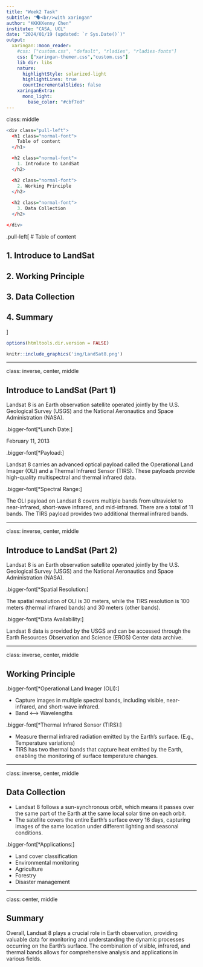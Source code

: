```yaml
---
title: "Week2 Task"
subtitle: "🗣️<br/>with xaringan"
author: "KKKKKenny Chen"
institute: "CASA, UCL"
date: "2024/01/19 (updated: `r Sys.Date()`)"
output:
  xaringan::moon_reader:
    #css: ["custom.css", "default", "rladies", "rladies-fonts"]
    css: ["xaringan-themer.css","custom.css"]
    lib_dir: libs
    nature:
      highlightStyle: solarized-light
      highlightLines: true
      countIncrementalSlides: false
    xaringanExtra:
      mono_light:
        base_color: "#cbf7ed"
---
```


class: middle
```r
<div class="pull-left">
  <h1 class="normal-font"> 
    Table of content
  </h1>

  <h2 class="normal-font"> 
    1. Introduce to LandSat
  </h2>

  <h2 class="normal-font"> 
    2. Working Principle
  </h2>
  
  <h2 class="normal-font"> 
    3. Data Collection
  </h2>

</div>
```

.pull-left[
# Table of content

## 1. Introduce to LandSat

## 2. Working Principle

## 3. Data Collection

## 4. Summary
]

<div class="pull-right"> 

```r
options(htmltools.dir.version = FALSE)
```

```r
knitr::include_graphics('img/LandSat8.png')
```
</div>
---

class: inverse, center, middle

## Introduce to LandSat (Part 1)

Landsat 8 is an Earth observation satellite operated jointly by the 
<span class="bigger-font">U.S. Geological Survey (USGS)</span> 
and the 
<span class="bigger-font">National Aeronautics and Space Administration (NASA).</span>


.bigger-font[*Lunch Date:]

February 11, 2013

.bigger-font[*Payload:]

Landsat 8 carries an advanced optical payload called the Operational Land Imager (OLI) and a Thermal Infrared Sensor (TIRS). These payloads provide high-quality multispectral and thermal infrared data.

.bigger-font[*Spectral Range:]

The OLI payload on Landsat 8 covers multiple bands from ultraviolet to near-infrared, short-wave infrared, and mid-infrared. There are a total of 11 bands. The TIRS payload provides two additional thermal infrared bands.

---

class: inverse, center, middle

## Introduce to LandSat (Part 2)

Landsat 8 is an Earth observation satellite operated jointly by the 
<span class="bigger-font">U.S. Geological Survey (USGS)</span> 
and the 
<span class="bigger-font">National Aeronautics and Space Administration (NASA).</span>

.bigger-font[*Spatial Resolution:]

The spatial resolution of OLI is 30 meters, while the TIRS resolution is 100 meters (thermal infrared bands) and 30 meters (other bands).

.bigger-font[*Data Availability:]

Landsat 8 data is provided by the USGS and can be accessed through the Earth Resources Observation and Science (EROS) Center data archive.

---

class: inverse, center, middle

## Working Principle

.bigger-font[*Operational Land Imager (OLI):]

- Capture images in multiple spectral bands, including visible, near-infrared, and short-wave infrared.
- Band <---> Wavelengths

.bigger-font[*Thermal Infrared Sensor (TIRS):]

- Measure thermal infrared radiation emitted by the Earth's surface. (E.g., Temperature variations)
- TIRS has two thermal bands that capture heat emitted by the Earth, enabling the monitoring of surface temperature changes.

---

class: inverse, center, middle

## Data Collection

- Landsat 8 follows a sun-synchronous orbit, which means it passes over the same part of the Earth at the same local solar time on each orbit.
- The satellite covers the entire Earth's surface every 16 days, capturing images of the same location under different lighting and seasonal conditions.

.bigger-font[*Applications:]

- Land cover classification
- Environmental monitoring
- Agriculture
- Forestry
- Disaster management

---

class: center, middle

## Summary

Overall, Landsat 8 plays a crucial role in Earth observation, providing valuable data for monitoring and understanding the dynamic processes occurring on the Earth's surface. The combination of visible, infrared, and thermal bands allows for comprehensive analysis and applications in various fields.





